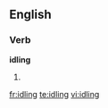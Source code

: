 
==English==

===Verb===
'''idling'''

# {{present participle of|[[idle]]}}

[[fr:idling]]
[[te:idling]]
[[vi:idling]]